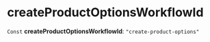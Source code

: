 
# createProductOptionsWorkflowId

 `Const` **createProductOptionsWorkflowId**: `"create-product-options"`
